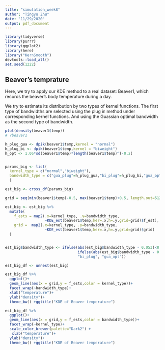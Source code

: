 ```yaml
---
title: "simulation_week8"
author: "Tingyu Zhu"
date: "11/29/2020"
output: pdf_document
---
```


```r
library(tidyverse)
library(purrr)
library(ggplot2)
library(here)
library("KernSmooth")
devtools::load_all()
set.seed(1222)
```

## Beaver's temprature
Here, we try to apply our KDE method to a real dataset: Beaver1, which records the beaver's body temperature during a day.

We try to estimate its distribution by two types of kernel functions. The first type of bandwidths are selected using the plug in method under corresponding kernel functions. And using the Guassian optimal bandwidth as the second type of bandwidth.

```r
plot(density(beaver1$temp))
# ?beaver1

h_plug_gua <- dpik(beaver1$temp,kernel = "normal") 
h_plug_bi <- dpik(beaver1$temp,kernel = "biweight") 
h_opt <- 1.06*sd(beaver1$temp)*length(beaver1$temp)^(-0.2)


params_big <- list(
  kernel_type = c("normal","biweight"),
  bandwidth_type = c("gua_plug"=h_plug_gua,"bi_plug"=h_plug_bi,"gua_opt"=h_opt)
  )

est_big <- cross_df(params_big) 

grid = seq(min(beaver1$temp)-0.5, max(beaver1$temp)+0.5, length.out=512)

est_big <- est_big %>% 
  mutate(
    f_ests = map2(.x=kernel_type, .y=bandwidth_type,
                  ~KDE_est(beaver1$temp,ker=.x,h=.y,grid=grid)$f_est),
    grid =  map2(.x=kernel_type, .y=bandwidth_type,
                  ~KDE_est(beaver1$temp,ker=.x,h=.y,grid=grid)$grid)
  ) 


est_big$bandwidth_type <- ifelse(abs(est_big$bandwidth_type - 0.053)<0.001, "gua_plug", 
                                 ifelse(abs(est_big$bandwidth_type - 0.138)<0.001, 
                                 "bi_plug", "gua_opt"))

est_big_df <- unnest(est_big)

est_big_df %>% 
  ggplot()+
  geom_line(aes(x = grid,y = f_ests,color = kernel_type))+
  facet_wrap(~bandwidth_type)+
  xlab("temperature")+
  ylab("density")+
  theme_bw() +ggtitle("KDE of Beaver temperature")

est_big_df %>% 
  ggplot()+
  geom_line(aes(x = grid,y = f_ests,color = bandwidth_type))+
  facet_wrap(~kernel_type)+
  scale_color_brewer(palette="Dark2") +
   xlab("temperature")+
  ylab("density")+
  theme_bw() +ggtitle("KDE of Beaver temperature")
```

